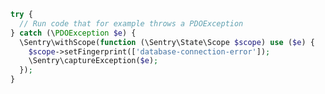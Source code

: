 ```php
try {
  // Run code that for example throws a PDOException
} catch (\PDOException $e) {
  \Sentry\withScope(function (\Sentry\State\Scope $scope) use ($e) {
    $scope->setFingerprint(['database-connection-error']);
    \Sentry\captureException($e);
  });
}
```
